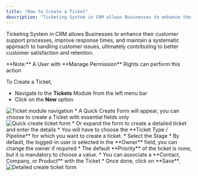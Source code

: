 ```yaml
---
title: "How to Create a Ticket"
description: "Ticketing System in CRM allows Businesses to enhance their customer support processes, improve response times, and maintain a systematic approach to h..."
---
```


Ticketing System in CRM allows Businesses to enhance their customer support processes, improve response times, and maintain a systematic approach to handling customer issues, ultimately contributing to better customer satisfaction and retention.

<Note>
**Note:** A User with **Manage Permission** Rights can perform this action
</Note>

To Create a Ticket,

*   Navigate to the **Tickets** Module from the left menu bar
*   Click on the **New** option

<img src="https://support.salesmate.io/hc/article_attachments/26021914817945" alt="Ticket module navigation" />
*   A Quick Create Form will appear, you can choose to create a Ticket with essential fields only 

<img src="https://support.salesmate.io/hc/article_attachments/26023658046361" alt="Quick create ticket form" />
*   Or expand the form to create a detailed ticket and enter the details
*   You will have to choose the **Ticket Type / Pipeline** for which you want to create a ticket.
*   Select the Stage
*   By default, the logged-in user is selected in the **Owner** field, you can change the owner if required
*   The default **Priority** of the ticket is none, but it is mandatory to choose a value.
*   You can associate a **Contact, Company, or Product** with the Ticket
*   Once done, click on **Save**.

<img src="https://support.salesmate.io/hc/article_attachments/26023674994073" alt="Detailed create ticket form" />
